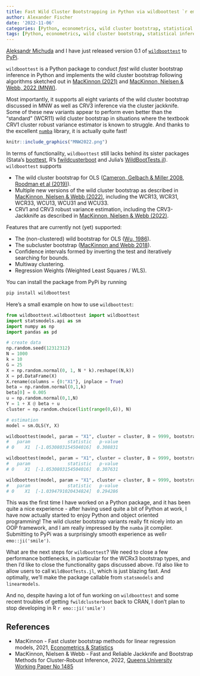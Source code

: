```yaml
---
title: Fast Wild Cluster Bootstrapping in Python via wildboottest `r emo::ji("snake")`
author: Alexander Fischer 
date: '2022-11-06'
categories: [Python, econometrics, wild cluster bootstrap, statistical inference]
tags: [Python, econometrics, wild cluster bootstrap, statistical inference]
---
```


[Aleksandr Michuda](https://amichuda.github.io/) and I have just released version 0.1 of [`wildboottest`](https://github.com/s3alfisc/wildboottest) to [PyPi](https://pypi.org/project/wildboottest/).

`wildboottest` is a Python package to conduct *fast* wild cluster bootstrap inference in Python and implements the wild cluster bootstrap following algorithms sketched out in [MacKinnon (2021)](https://www.sciencedirect.com/science/article/abs/pii/S2452306221001404) and [MacKinnon, Nielsen & Webb, 2022 (MNW)](https://www.econ.queensu.ca/sites/econ.queensu.ca/files/wpaper/qed_wp_1485.pdf).

Most importantly, it supports all eight variants of the wild cluster bootstrap discussed in MNW as well as CRV3 inference via the cluster jackknife. Some of these new variants appear to perform even better than the "standard" (WCR11) wild cluster bootstrap in situations where the textbook CRV1 cluster robust variance estimator is known to struggle. And thanks to the excellent [`numba`](https://github.com/numba/numba) library, it is actually quite fast!

```r
knitr::include_graphics("MNW2022.png")
```

In terms of functionality, `wildboottest` still lacks behind its sister packages (Stata's [boottest](https://github.com/droodman/boottest), R's [fwildcusterboot](https://github.com/s3alfisc/fwildclusterboot) and Julia's [WildBootTests.jl](https://github.com/droodman/WildBootTests.jl)). `wildboottest` supports

-   The wild cluster bootstrap for OLS ([Cameron, Gelbach & Miller 2008](https://direct.mit.edu/rest/article-abstract/90/3/414/57731/Bootstrap-Based-Improvements-for-Inference-with), [Roodman et al (2019)](https://econpapers.repec.org/paper/qedwpaper/1406.htm)).
-   Multiple new versions of the wild cluster bootstrap as described in [MacKinnon, Nielsen & Webb (2022)](https://www.econ.queensu.ca/sites/econ.queensu.ca/files/wpaper/qed_wp_1485.pdf), including the WCR13, WCR31, WCR33, WCU13, WCU31 and WCU33.
-   CRV1 and CRV3 robust variance estimation, including the CRV3-Jackknife as described in [MacKinnon, Nielsen & Webb (2022)](https://arxiv.org/pdf/2205.03288.pdf).

Features that are currently not (yet) supported:

-   The (non-clustered) wild bootstrap for OLS ([Wu, 1986](https://projecteuclid.org/journals/annals-of-statistics/volume-14/issue-4/Jackknife-Bootstrap-and-Other-Resampling-Methods-in-Regression-Analysis/10.1214/aos/1176350142.full)).
-   The subcluster bootstrap ([MacKinnon and Webb 2018](https://academic.oup.com/ectj/article-abstract/21/2/114/5078969?login=false)).
-   Confidence intervals formed by inverting the test and iteratively searching for bounds.
-   Multiway clustering.
-   Regression Weights (Weighted Least Squares / WLS).

You can install the package from PyPi by running

```bash
pip install wildboottest
```

Here's a small example on how to use `wildboottest`:

```python
from wildboottest.wildboottest import wildboottest
import statsmodels.api as sm
import numpy as np
import pandas as pd

# create data
np.random.seed(12312312)
N = 1000
k = 10
G = 25
X = np.random.normal(0, 1, N * k).reshape((N,k))
X = pd.DataFrame(X)
X.rename(columns = {0:"X1"}, inplace = True)
beta = np.random.normal(0,1,k)
beta[0] = 0.005
u = np.random.normal(0,1,N)
Y = 1 + X @ beta + u
cluster = np.random.choice(list(range(0,G)), N)

# estimation
model = sm.OLS(Y, X)

wildboottest(model, param = "X1", cluster = cluster, B = 9999, bootstrap_type = "11")
#   param              statistic   p-value
# 0    X1  [-1.0530803154504016]  0.308831

wildboottest(model, param = "X1", cluster = cluster, B = 9999, bootstrap_type = "31")
#   param              statistic   p-value
# 0    X1  [-1.0530803154504016]  0.307631

wildboottest(model, param = "X1", cluster = cluster, B = 9999, bootstrap_type = "33")
#   param              statistic   p-value
# 0    X1  [-1.0394791020434824]  0.294286
```

This was the first time I have worked on a Python package, and it has been quite a nice experience - after having used quite a bit of Python at work, I have now actually started to enjoy Python and object oriented programming! The wild cluster bootstrap variants really fit nicely into an OOP framework, and I am really impressed by the `numba` jit compiler. Submitting to PyPi was a surprisingly smooth experience as well`r emo::ji('smile')`.


What are the next steps for `wildboottest`? We need to close a few performance bottlenecks, in particular for the WCRx3 bootstrap types, and then I'd like to close the functionality gaps discussed above. I'd also like to allow users to call `WildBootTests.jl`, which is just blazing fast. And optimally, we'll make the package callable from `statsmodels` and `linearmodels`. 

And no, despite having a lot of fun working on `wildboottest` and some recent troubles of getting `fwildclusterboot` back to CRAN, I don't plan to stop developing in R `r emo::ji('smile')`

## References

-   MacKinnon - Fast cluster bootstrap methods for linear regression models, 2021, [Econometrics & Statistics](https://www.sciencedirect.com/science/article/abs/pii/S2452306221001404)
-   MacKinnon, Nielsen & Webb - Fast and Reliable Jackknife and Bootstrap Methods for Cluster-Robust Inference, 2022, [Queens University Working Paper No 1485](https://www.econ.queensu.ca/sites/econ.queensu.ca/files/wpaper/qed_wp_1485.pdf)
